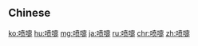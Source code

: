 {{also|噴嚏}}
==Chinese==
{{zh-see|噴嚏}}

[[ko:喷嚏]]
[[hu:喷嚏]]
[[mg:喷嚏]]
[[ja:喷嚏]]
[[ru:喷嚏]]
[[chr:喷嚏]]
[[zh:喷嚏]]